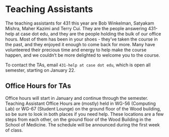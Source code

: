 # Teaching Assistants

The teaching assistants for 431 this year are Bob Winkelman, Satyakam Mishra, Maher Kazimi and Terry Cui. They are the people answering 431-help at case dot edu, and they are the people holding the bulk of our office hours. Most of them has been in your shoes - they've taken the course in the past, and they enjoyed it enough to come back for more. Many have volunteered their precious time and energy to help make the course happen, and we couldn't be more delighted to welcome you to the course.

To contact the TAs, email `431-help at case dot edu`, which is open all semester, starting on January 22.

## Office Hours for TAs

Office hours will start in January and continue through the semester. Teaching Assistant Office Hours are (mostly) held in WG-56 (Computing Lab) or WG-67 (Student Lounge) on the ground floor of the Wood building, so be sure to look in both places if you need help. These locations are a few steps from each other, on the ground floor of the Wood Building in the School of Medicine. The schedule will be announced during the first week of class.

